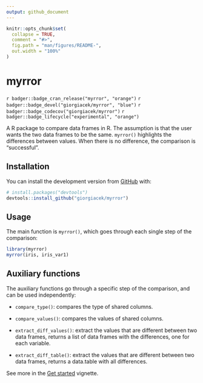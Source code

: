 ```yaml
---
output: github_document
---
```


<!-- README.md is generated from README.Rmd. Please edit that file -->

```r
knitr::opts_chunk$set(
  collapse = TRUE,
  comment = "#>",
  fig.path = "man/figures/README-",
  out.width = "100%"
)
```

# myrror
<!-- badges: start -->
`r badger::badge_cran_release("myrror", "orange")` `r badger::badge_devel("giorgiacek/myrror", "blue")` `r badger::badge_codecov("giorgiacek/myrror")` `r badger::badge_lifecycle("experimental", "orange")`

<!-- badges: end -->

A R package to compare data frames in R. 
The assumption is that the user wants the two data frames to be the same. 
`myrror()` highlights the differences between values. When there is no difference, the comparison is "successful". 


## Installation

You can install the development version from [GitHub](https://github.com/) with:

``` r
# install.packages("devtools")
devtools::install_github("giorgiacek/myrror")
```
## Usage

The main function is `myrror()`, which goes through each single step of the comparison:

```r
library(myrror)
myrror(iris, iris_var1)
```

## Auxiliary functions

The auxiliary functions go through a specific step of the comparison, and can be used independently:

-   `compare_type()`: compares the type of shared columns.

-   `compare_values()`: compares the values of shared columns.

-   `extract_diff_values()`: extract the values that are different between two data frames, returns a list of data frames with the differences, one for each variable.

-   `extract_diff_table()`: extract the values that are different between two data frames, returns a data.table with all differences.

See more in the [Get started](https://giocek.github.io/myrror/articles/myrror.html) vignette.
